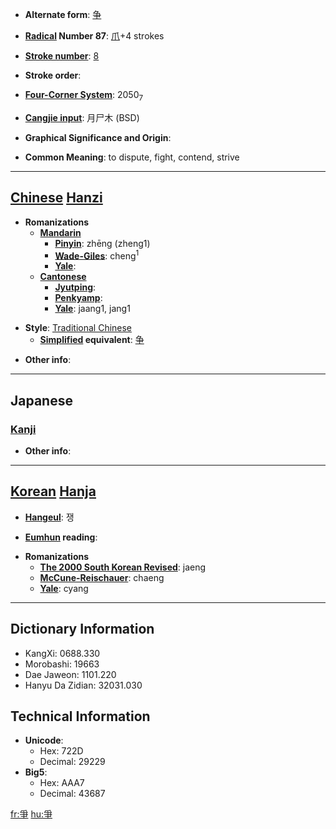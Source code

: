 * '''Alternate form''': [[争]]

* '''[[Wiktionary:Chinese radical index| Radical]] Number 87''': [[Wiktionary:Chinese radical index 爪|爪]]+4 strokes

* '''[[Wiktionary:Chinese total strokes index|Stroke number]]''': [[Wiktionary:Chinese total strokes index 8|8]]

* '''Stroke order''': 

* '''[[Wiktionary:Chinese four corner index|Four-Corner System]]''': 2050<sub>7</sub>

* '''[[Wiktionary:Chinese Cangjie index|Cangjie input]]''': 月尸木 (BSD)

* '''Graphical Significance and Origin''': 

* '''Common Meaning''': to dispute, fight, contend, strive

----

== [[Chinese]] [[Hanzi]] ==

* '''Romanizations'''
** '''[[Mandarin]]'''
*** '''[[Pinyin]]''': zhēng (zheng1)
*** '''[[Wade-Giles]]''': cheng<sup>1</sup>
*** '''[[Yale]]''': 
** '''[[Cantonese]]'''
*** '''[[Jyutping]]''':
*** '''[[Penkyamp]]''': 
*** '''[[Yale]]''': jaang1, jang1

* '''Style''': [[Traditional Chinese]] 
** '''[[Simplified Chinese|Simplified]] equivalent''': [[争]]

* '''Other info''': 

----

==Japanese==
===[[Kanji]]===
{{kanji|on readings=[[そう]] (sō)|kun readings=[[あらそう]] (arasou)}}

* '''Other info''':  

----

== [[Korean]] [[Hanja]] ==

* '''[[Hangeul]]''': 쟁

* '''[[Eumhun]] reading''': 

* '''Romanizations'''
** '''[[The 2000 South Korean Revised Romanization|The 2000 South Korean Revised]]''': jaeng
** '''[[McCune-Reischauer]]''': chaeng
** '''[[Yale]]''': cyang

----

== Dictionary Information ==

* KangXi: 0688.330
* Morobashi: 19663
* Dae Jaweon: 1101.220
* Hanyu Da Zidian: 32031.030

== Technical Information ==

* '''Unicode''':
** Hex: 722D
** Decimal: 29229
* '''Big5''':
** Hex: AAA7
** Decimal: 43687

[[fr:爭]]
[[hu:爭]]